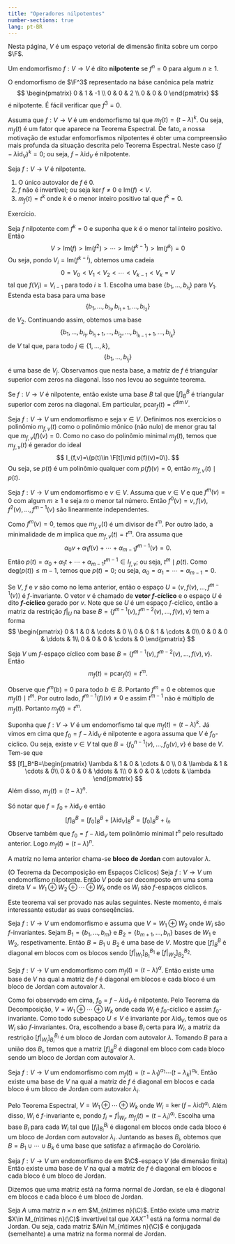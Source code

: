 ```yaml
--- 
title: "Operadores nilpotentes"
number-sections: true
lang: pt-BR
--- 
```

Nesta página, $V$ é um espaço vetorial de dimensão finita sobre um corpo $\F$.

:::{#def-}
Um endomorfismo $f:V\to V$ é dito <b>nilpotente</b> se $f^n=0$ para algum $n\geq 1$.
:::


:::{#exm-}
O endomorfismo de $\F^3$ representado na báse canônica pela matriz
$$
\begin{pmatrix} 0 & 1 & -1 \\ 0 & 0 & 2 \\ 0 & 0 & 0 \end{pmatrix}
$$
é nilpotente. É fácil verificar que $f^3=0$.
:::


:::{#exm-}
Assuma que $f:V\to V$ é um endomorfismo tal que $m_f(t)=(t-\lambda)^k$. Ou seja, $m_f(t)$ é um fator que aparece na Teorema Espectral. De fato, a nossa motivação de estudar enfomorfismos nilpotentes é obter uma compreensão mais profunda da situação descrita pelo Teorema Espectral. Neste caso $(f-\lambda\mbox{id}_V)^k=0$; ou seja, $f-\lambda\mbox{id}_V$ é nilpotente.
:::


:::{#lem-}
Seja $f:V\to V$ é nilpotente.

1.  O único autovalor de $f$ é $0$.
2.  $f$ não é invertível; ou seja $\ker f\neq 0$ e $\mbox{Im}(f) < V$.
3.  $m_f(t)=t^k$ onde $k$ é o menor inteiro positivo tal que $f^k=0$.
:::


:::{.proof}
Exercício.
:::

Seja $f$ nilpotente com $f^k=0$ e suponha que $k$ é o menor tal inteiro positivo. Então
$$
V > \mbox{Im}(f) > \mbox{Im}(f^2) >  \cdots > \mbox{Im}(f^{k-1}) > \mbox{Im}(f^k)=0
$$
Ou seja, pondo $V_i=\mbox{Im}(f^{k-i})$, obtemos uma cadeia
$$
0 = V_0 < V_1 < V_2 < \cdots < V_{k-1} < V_k = V
$$
tal que $f(V_i)=V_{i-1}$ para todo $i\geq 1$. Escolha uma base $\{b_1,\ldots,b_{i_1}\}$ para $V_1$. Estenda esta basa para uma base
$$
\{b_1,\ldots,b_{i_1},b_{i_1+1},\ldots,b_{i_2}\}
$$
de $V_2$. Continuando assim, obtemos uma base
$$
\{b_1,\ldots,b_{i_1},b_{i_1+1},\ldots,b_{i_2},\ldots,b_{i_{k-1}+1},\ldots,b_{i_k}\}
$$
de $V$ tal que, para todo $j\in\{1,\ldots,k\}$,
$$
\{b_1,\ldots,b_{i_j}\}
$$
é uma base de $V_j$. Observamos que nesta base, a matriz de $f$ é triangular superior  com zeros na diagonal. Isso nos levou ao seguinte teorema.

:::{#lem-nilp-triang}
Se $f:V\to V$ é nilpotente, então existe uma base $B$ tal que $[f]_B^B$ é triangular superior com zeros na diagonal. Em particular, $\mbox{pcar}_f(t)=t^{\dim V}$.
:::

Seja $f:V\to V$ um endomorfismo e seja $v\in V$. Definimos nos exercícios o polinômio $m_{f,v}(t)$ como o polinômio mônico (não nulo) de menor grau tal que $m_{f,v}(f)(v)=0$. Como no caso do polinômio minimal $m_f(t)$, temos que $m_{f,v}(t)$ é gerador do ideal
$$
I_{f,v}=\{p(t)\in \F[t]\mid p(f)(v)=0\}.
$$
Ou seja, se $p(t)$ é um polinômio qualquer com $p(f)(v)=0$, então $m_{f,v}(t)\mid p(t)$.

:::{#lem-}
Seja $f:V\to V$ um endomorfismo e $v\in V$. Assuma que $v\in V$ e que $f^m(v)=0$ com algum $m\geq 1$ e seja $m$ o menor tal número. Então $f^0(v)=v,f(v),f^2(v),\ldots,f^{m-1}(v)$ são linearmente independentes.
:::


:::{.proof}
Como $f^m(v)=0$, temos que $m_{f,v}(t)$ é um divisor de $t^m$. Por outro lado, a minimalidade de $m$ implica que $m_{f,v}(t)=t^m$.
Ora assuma que
$$
\alpha_0 v+\alpha_1 f(v)+\cdots+\alpha_{m-1}f^{m-1}(v)=0.
$$
Então $p(t)=\alpha_0+\alpha_1 t+\cdots+\alpha_{m-1}t^{m-1}\in I_{f,v}$; ou seja, $t^m\mid p(t)$. Como $\mbox{deg}(p(t))\leq m-1$, temos que $p(t)=0$; ou seja, $\alpha_0=\alpha_1=\cdots=\alpha_{m-1}=0$.
:::

Se $V$, $f$ e $v$ são como no lema anterior, então o espaço $U=\langle v,f(v),\ldots,f^{m-1}(v)\rangle$ é $f$-invariante. O vetor $v$ é chamado de <b>vetor $f$-cíclico</b> e o espaço $U$ é dito <b>$f$-cíclico</b> gerado por $v$. Note que se $U$ é um espaço $f$-cíclico, então a matriz da restrição $f|_U$ na base $B=\{f^{m-1}(v),f^{m-2}(v),\ldots,f(v),v\}$ tem a forma
$$
\begin{pmatrix} 0 & 1 &  0 & \cdots & 0  \\ 0 & 0 & 1 & \cdots & 0\\
0 & 0 & 0 & \ddots & 1\\ 0 & 0 & 0 & \cdots & 0 \end{pmatrix}
$$

:::{#lem-}
Seja $V$ um $f$-espaço cíclico com base $B=\{f^{m-1}(v),f^{m-2}(v),\ldots,f(v),v\}$. Então
$$
m_f(t)=\mbox{pcar}_f(t)=t^m.
$$
:::


:::{.proof}
Observe que $f^m(b)=0$ para todo $b\in B$. Portanto $f^m=0$ e obtemos que $m_f(t)\mid t^m$. Por outro lado, $f^{m-1}(f)(v)\neq 0$ e assim $t^{m-1}$ não é múltiplo de $m_f(t)$. Portanto $m_f(t)=t^m$.

:::


:::{#lem-}
Suponha que $f:V\to V$ é um endomorfismo tal que $m_f(t)=(t-\lambda)^k$. Já vimos em cima que $f_0=f-\lambda\mbox{id}_V$ é nilpotente e agora assuma que $V$ é $f_0$-cíclico. Ou seja, existe $v\in V$ tal que $B=\{f_0^{n-1}(v),\ldots,f_0(v),v\}$ é base de $V$. Tem-se que
$$
[f]_B^B=\begin{pmatrix} \lambda & 1 &  0 & \cdots & 0  \\ 0 & \lambda & 1 & \cdots & 0\\
0 & 0 & 0 & \ddots & 1\\ 0 & 0 & 0 & \cdots & \lambda \end{pmatrix}
$$
Além disso, $m_f(t)=(t-\lambda)^n$.
:::


:::{.proof}
Só notar que $f=f_0+\lambda\mbox{id}_V$ e então
$$
[f]_B^B=[f_0]_B^B+[\lambda\mbox{id}_V]_B^B=[f_0]_B^B+I_n
$$
Observe também que $f_0=f-\lambda\mbox{id}_V$ tem polinômio minimal $t^n$ pelo resultado anterior. Logo $m_f(t)=(t-\lambda) ^n$.
:::


:::{#def-}
A matriz no lema anterior chama-se <b>bloco de Jordan</b> com autovalor $\lambda$.
:::


:::{#thm-}
(O Teorema da Decomposição em Espaços Cíclicos)
Seja $f:V\to V$ um endomorfismo nilpotente. Então $V$ pode ser decomposto em uma soma direta $V=W_1\oplus W_2\oplus \cdots \oplus W_k$ onde os $W_i$ são $f$-espaços cíclicos.
:::


:::{.proof}
Este teorema vai ser provado nas aulas seguintes. Neste momento, é mais interessante estudar as suas conseqências.
:::


:::{#exr-}
Seja $f:V\to V$ um endomorfismo e assuma que $V=W_1\oplus W_2$ onde $W_i$ são $f$-invariantes. Sejam $B_1=\{b_1,\ldots,b_m\}$ e $B_2=\{b_{m+1},\ldots,b_n\}$ bases de $W_1$ e $W_2$, respetivamente. Então $B=B_1\cup B_2$ é uma base de $V$. Mostre que $[f]_B^B$ é diagonal em blocos com os blocos sendo $[f|_{W_1}]_{B_1}^{B_1}$ e $[f|_{W_2}]_{B_2}^{B_2}$.
:::


:::{#cor-}
Seja $f:V\to V$ um endomorfismo com $m_f(t)=(t-\lambda)^\alpha$. Então existe uma base de $V$ na qual a matriz de $f$ é diagonal em blocos e cada bloco é um bloco de Jordan com autovalor $\lambda$.
:::


:::{.proof}
Como foi observado em cima, $f_0=f-\lambda\mbox{id}_V$ é nilpotente. Pelo Teorema da Decomposição, $V=W_1\oplus\cdots\oplus W_k$ onde cada $W_i$ é $f_0$-cíclico e assim $f_0$-invariante. Como todo subespaço $U\leq V$ é invariante por $\lambda\mbox{id}_V$, temos que os $W_i$ são $f$-invariantes.  Ora, escolhendo a base $B_i$ certa para $W_i$, a matriz da restrição $[f|_{W_i}]_{B_i}^{B_i}$ é um bloco de Jordan com autovalor $\lambda$. Tomando $B$ para a união dos $B_i$, temos que a matriz $[f]_B^B$ é diagonal em bloco com cada bloco sendo um bloco de Jordan com autovalor $\lambda$.
:::


:::{#cor-blocos-jordan}
Seja $f:V\to V$ um endomorfismo com $m_f(t)=(t-\lambda_1)^{\alpha_1}\cdots (t-\lambda_k)^{\alpha_k}$. Então existe uma base de $V$ na qual a matriz de $f$ é diagonal em blocos e cada bloco é um bloco de Jordan com autovalor $\lambda_i$.
:::


:::{.proof}
Pelo Teorema Espectral, $V=W_1\oplus\cdots\oplus W_k$ onde $W_i=\ker(f-\lambda\mbox{id})^{\alpha_i}$. Além disso, $W_i$ é $f$-invariante e, pondo $f_i=f|_{W_i}$, $m_{f_i}(t)=(t-\lambda_i)^{\alpha_i}$. Escolha uma base $B_i$ para cada $W_i$ tal que $[f_i]_{B_i}^{B_i}$ é diagonal em blocos onde cada bloco é um bloco de Jordan com autovalor $\lambda_i$. Juntando as bases $B_i$, obtemos que $B=B_1\cup\cdots\cup B_k$ é uma base que satisfaz a afirmação do Corolário.
:::


:::{#cor-}
Seja $f:V\to V$ um endomorfismo de em $\C$-espaço $V$ (de dimensão finita) Então existe uma base de $V$ na qual a matriz de $f$ é diagonal em blocos e cada bloco é um bloco de Jordan.
:::


:::{#def-}
Dizemos que uma matriz está na forma normal de Jordan, se ela é diagonal em blocos e cada bloco é um bloco de Jordan.
:::


:::{#cor-}
Seja $A$ uma matriz $n\times n$ em $M_{n\times n}(\C)$. Então existe uma matriz $X\in M_{n\times n}(\C)$ invertível tal que $XAX^{-1}$ está na forma normal de Jordan. Ou seja, cada matriz $A\in M_{n\times n}(\C)$ é conjugada (semelhante) a uma matriz na forma normal de Jordan.
:::
